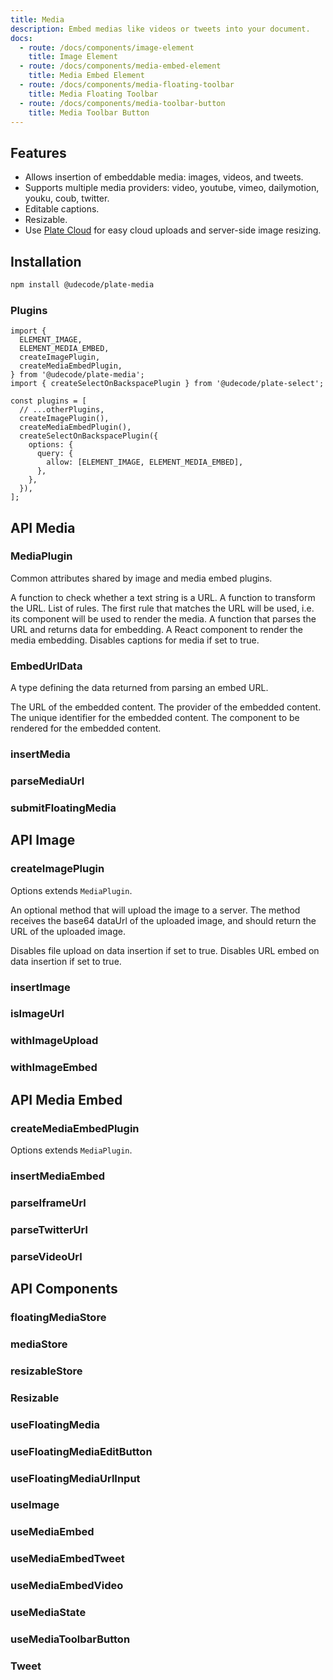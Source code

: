 ```yaml
---
title: Media
description: Embed medias like videos or tweets into your document.
docs:
  - route: /docs/components/image-element
    title: Image Element
  - route: /docs/components/media-embed-element
    title: Media Embed Element
  - route: /docs/components/media-floating-toolbar
    title: Media Floating Toolbar
  - route: /docs/components/media-toolbar-button
    title: Media Toolbar Button
---
```


<ComponentPreview name="playground-demo" id="media" />

<PackageInfo>

## Features

- Allows insertion of embeddable media: images, videos, and tweets.
- Supports multiple media providers: video, youtube, vimeo, dailymotion, youku, coub, twitter.
- Editable captions.
- Resizable.
- Use [Plate Cloud](/docs/cloud) for easy cloud uploads and server-side image resizing.

</PackageInfo>

## Installation

```bash
npm install @udecode/plate-media
```

### Plugins

```tsx
import {
  ELEMENT_IMAGE,
  ELEMENT_MEDIA_EMBED,
  createImagePlugin,
  createMediaEmbedPlugin,
} from '@udecode/plate-media';
import { createSelectOnBackspacePlugin } from '@udecode/plate-select';

const plugins = [
  // ...otherPlugins,
  createImagePlugin(),
  createMediaEmbedPlugin(),
  createSelectOnBackspacePlugin({
    options: {
      query: {
        allow: [ELEMENT_IMAGE, ELEMENT_MEDIA_EMBED],
      },
    },
  }),
];
```

## API Media

### MediaPlugin

Common attributes shared by image and media embed plugins.

<APIAttributes>
  <APIItem name="isUrl" type="(text: string) => boolean" optional>
    A function to check whether a text string is a URL.
  </APIItem>
  <APIItem name="transformUrl" type="(url: string) => string" optional>
    A function to transform the URL.
  </APIItem>
  <APIItem name="rules" type="Array" optional>
    List of rules. The first rule that matches the URL will be used, i.e. its
    component will be used to render the media.
    <APISubList>
      <APISubListItem
        parent="rules"
        name="parser"
        type="(url: string) => EmbedUrlData | undefined"
      >
        A function that parses the URL and returns data for embedding.
      </APISubListItem>
      <APISubListItem
        parent="rules"
        name="component"
        type="React.FC<EmbedUrlData>"
        optional
      >
        A React component to render the media embedding.
      </APISubListItem>
    </APISubList>
  </APIItem>
  <APIItem name="disableCaption" type="boolean" optional>
    Disables captions for media if set to true.
  </APIItem>
</APIAttributes>

### EmbedUrlData

A type defining the data returned from parsing an embed URL.

<APIAttributes>
  <APIItem name="url" type="string" optional>
    The URL of the embedded content.
  </APIItem>
  <APIItem name="provider" type="string" optional>
    The provider of the embedded content.
  </APIItem>
  <APIItem name="id" type="string" optional>
    The unique identifier for the embedded content.
  </APIItem>
  <APIItem
    name="component"
    type="React.FC<EmbedUrlData & HTMLAttributes<HTMLDivElement>>"
    optional
  >
    The component to be rendered for the embedded content.
  </APIItem>
</APIAttributes>

### insertMedia

### parseMediaUrl

### submitFloatingMedia

## API Image

### createImagePlugin

<APIAttributes>

Options extends `MediaPlugin`.

<APIItem name="uploadImage" type="(dataUrl: string | ArrayBuffer) => Promise<string | ArrayBuffer> | string | ArrayBuffer" optional>

An optional method that will upload the image to a server. The method receives the base64 dataUrl of the uploaded image, and should return the URL of the uploaded image.

</APIItem>
<APIItem name="disableUploadInsert" type="boolean" optional>
Disables file upload on data insertion if set to true.
</APIItem>
<APIItem name="disableEmbedInsert" type="boolean" optional>
Disables URL embed on data insertion if set to true.
</APIItem>
</APIAttributes>

### insertImage

### isImageUrl

### withImageUpload

### withImageEmbed

## API Media Embed

### createMediaEmbedPlugin

Options extends `MediaPlugin`.

### insertMediaEmbed

### parseIframeUrl

### parseTwitterUrl

### parseVideoUrl

## API Components

### floatingMediaStore

### mediaStore

### resizableStore

### Resizable

### useFloatingMedia

### useFloatingMediaEditButton

### useFloatingMediaUrlInput

### useImage

### useMediaEmbed

### useMediaEmbedTweet

### useMediaEmbedVideo

### useMediaState

### useMediaToolbarButton

### Tweet
